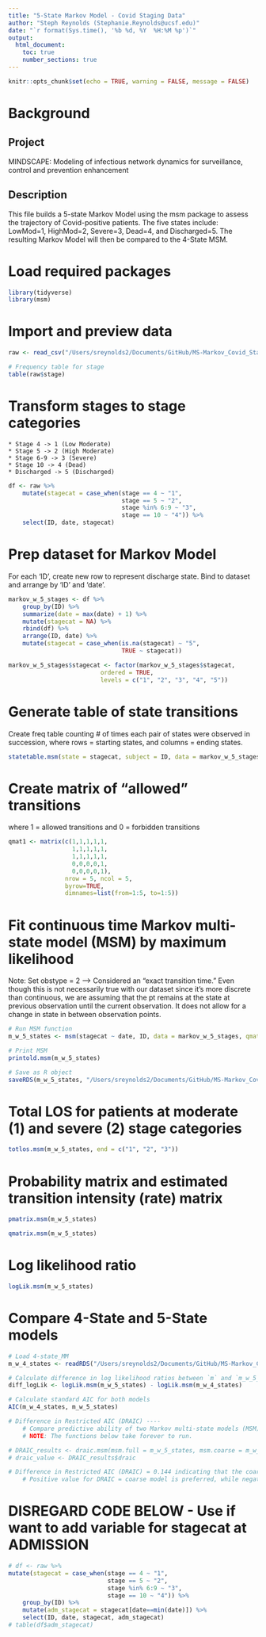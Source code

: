 ```yaml
---
title: "5-State Markov Model - Covid Staging Data"
author: "Steph Reynolds (Stephanie.Reynolds@ucsf.edu)"
date: "`r format(Sys.time(), '%b %d, %Y  %H:%M %p')`"
output:
  html_document:
    toc: true
    number_sections: true
---
```


```r
knitr::opts_chunk$set(echo = TRUE, warning = FALSE, message = FALSE)
```

# Background

## Project 
MINDSCAPE: Modeling of infectious network dynamics for surveillance, control and prevention enhancement

## Description
This file builds a 5-state Markov Model using the msm package to assess the trajectory of Covid-positive patients. The five states include: LowMod=1, HighMod=2, Severe=3, Dead=4, and Discharged=5. The resulting Markov Model will then be compared to the 4-State MSM.

# Load required packages
```r
library(tidyverse)
library(msm)
```

# Import and preview data
```r
raw <- read_csv("/Users/sreynolds2/Documents/GitHub/MS-Markov_Covid_Staging/data/dm_stg_clean_11.08.21.csv")

# Frequency table for stage
table(raw$stage)
```

# Transform stages to stage categories

    * Stage 4 -> 1 (Low Moderate)
    * Stage 5 -> 2 (High Moderate)
    * Stage 6-9 -> 3 (Severe)
    * Stage 10 -> 4 (Dead)
    * Discharged -> 5 (Discharged)
```r
df <- raw %>%
    mutate(stagecat = case_when(stage == 4 ~ "1",
                                stage == 5 ~ "2",
                                stage %in% 6:9 ~ "3",
                                stage == 10 ~ "4")) %>%
    select(ID, date, stagecat)
```

# Prep dataset for Markov Model
For each 'ID', create new row to represent discharge state. Bind to dataset and arrange by 'ID' and 'date'.
```r
markov_w_5_stages <- df %>%
    group_by(ID) %>%
    summarize(date = max(date) + 1) %>%
    mutate(stagecat = NA) %>%
    rbind(df) %>%
    arrange(ID, date) %>%
    mutate(stagecat = case_when(is.na(stagecat) ~ "5",
                                TRUE ~ stagecat))

markov_w_5_stages$stagecat <- factor(markov_w_5_stages$stagecat, 
                          ordered = TRUE, 
                          levels = c("1", "2", "3", "4", "5"))
```
    
# Generate table of state transitions
Create freq table counting # of times each pair of states were observed in succession, where rows = starting states, and columns = ending states.
```r
statetable.msm(state = stagecat, subject = ID, data = markov_w_5_stages)
```

# Create matrix of "allowed" transitions
where 1 = allowed transitions and 0 = forbidden transitions 
```r
qmat1 <- matrix(c(1,1,1,1,1,
                  1,1,1,1,1,
                  1,1,1,1,1,
                  0,0,0,0,1,
                  0,0,0,0,1),
                nrow = 5, ncol = 5,
                byrow=TRUE,
                dimnames=list(from=1:5, to=1:5))
```

# Fit continuous time Markov multi-state model (MSM) by maximum likelihood
Note: Set obstype = 2 --> Considered an "exact transition time." Even though this is not necessarily true with our dataset since it's more discrete than continuous, we are assuming that the pt remains at the state at previous observation until the current observation. It does not allow for a change in state in between observation points.
```r
# Run MSM function
m_w_5_states <- msm(stagecat ~ date, ID, data = markov_w_5_stages, qmatrix = qmat1, obstype = 2)

# Print MSM 
printold.msm(m_w_5_states)

# Save as R object
saveRDS(m_w_5_states, "/Users/sreynolds2/Documents/GitHub/MS-Markov_Covid_Staging/5-state_MM")
```

# Total LOS for patients at moderate (1) and severe (2) stage categories
```r
totlos.msm(m_w_5_states, end = c("1", "2", "3"))
```

# Probability matrix and estimated transition intensity (rate) matrix
```r
pmatrix.msm(m_w_5_states)

qmatrix.msm(m_w_5_states)
```

# Log likelihood ratio
```r
logLik.msm(m_w_5_states)
```

# Compare 4-State and 5-State models
```r
# Load 4-state_MM
m_w_4_states <- readRDS("/Users/sreynolds2/Documents/GitHub/MS-Markov_Covid_Staging/4-state_MM")

# Calculate difference in log likelihood ratios between `m` and `m_w_5_states`
diff_logLik <- logLik.msm(m_w_5_states) - logLik.msm(m_w_4_states)

# Calculate standard AIC for both models
AIC(m_w_4_states, m_w_5_states)

# Difference in Restricted AIC (DRAIC) ---- 
    # Compare predictive ability of two Markov multi-state models (MSM)
    # NOTE: The functions below take forever to run.

# DRAIC_results <- draic.msm(msm.full = m_w_5_states, msm.coarse = m_w_4_states)
# draic_value <- DRAIC_results$draic

# Difference in Restricted AIC (DRAIC) = 0.144 indicating that the coarse model (one w/ fewer parameters) is preferred.
    # Positive value for DRAIC = coarse model is preferred, while negative value = full model is preferred.
```

# DISREGARD CODE BELOW - Use if want to add variable for stagecat at ADMISSION
```r
# df <- raw %>%
mutate(stagecat = case_when(stage == 4 ~ "1",
                            stage == 5 ~ "2",
                            stage %in% 6:9 ~ "3",
                            stage == 10 ~ "4")) %>% 
    group_by(ID) %>% 
    mutate(adm_stagecat = stagecat[date==min(date)]) %>% 
    select(ID, date, stagecat, adm_stagecat) 
# table(df$adm_stagecat)
```

